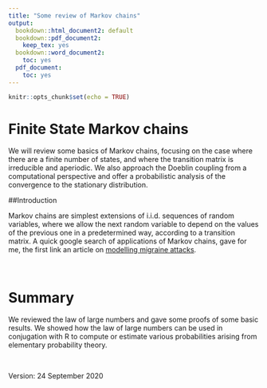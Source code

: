 ```yaml
---
title: "Some review of Markov chains"
output:
  bookdown::html_document2: default
  bookdown::pdf_document2:
    keep_tex: yes
  bookdown::word_document2:
    toc: yes
  pdf_document:
    toc: yes
---
```



```r
knitr::opts_chunk$set(echo = TRUE)
```

# Finite State Markov chains

We will review some basics of Markov chains, focusing on the case where there are a finite number of states, and where the transition matrix is irreducible and aperiodic.  We also approach the Doeblin coupling from a computational perspective and offer a probabilistic analysis of the convergence to the stationary distribution.    


##Introduction

Markov chains are simplest extensions of i.i.d. sequences of random variables, where we allow the next random variable to depend on the values of the previous one in a predetermined way, according to a transition matrix.  A quick google search of applications of Markov chains, gave for me, the first link an article on [modelling migraine attacks](https://www.nature.com/articles/s41598-020-60505-5).   






<br>

# Summary

We reviewed the law of large numbers and gave some proofs of some basic results.  We showed how the law of large numbers can be used in conjugation with R to compute or estimate various probabilities arising from elementary probability theory.    

<br>

Version:  24 September 2020



<br>
<br>
<br>



